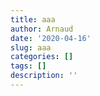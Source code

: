 ```yaml
---
title: aaa
author: Arnaud
date: '2020-04-16'
slug: aaa
categories: []
tags: []
description: ''
---
```


